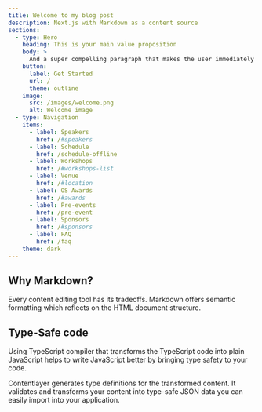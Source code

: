 ```yaml
---
title: Welcome to my blog post
description: Next.js with Markdown as a content source
sections:
  - type: Hero
    heading: This is your main value proposition
    body: >
      And a super compelling paragraph that makes the user immediately want to click the button below.
    button:
      label: Get Started
      url: /
      theme: outline
    image:
      src: /images/welcome.png
      alt: Welcome image
  - type: Navigation
    items:
      - label: Speakers
        href: /#speakers
      - label: Schedule
        href: /schedule-offline
      - label: Workshops
        href: /#workshops-list
      - label: Venue
        href: /#location
      - label: OS Awards
        href: /#awards
      - label: Pre-events
        href: /pre-event
      - label: Sponsors
        href: /#sponsors
      - label: FAQ
        href: /faq
    theme: dark
---
```


## Why Markdown?

Every content editing tool has its tradeoffs. Markdown offers semantic formatting which reflects on the HTML document structure.

## Type-Safe code

Using TypeScript compiler that transforms the TypeScript code into plain JavaScript helps to write JavaScript better by bringing type safety to your code. <br />

Contentlayer generates type definitions for the transformed content. It validates and transforms your content into type-safe JSON data you can easily import into your application.
